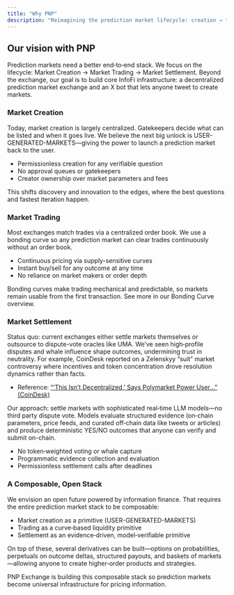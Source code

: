 ```yaml
---
title: "Why PNP"
description: "Reimagining the prediction market lifecycle: creation → trading → settlement"
---
```


## Our vision with PNP

Prediction markets need a better end‑to‑end stack. We focus on the lifecycle: Market Creation → Market Trading → Market Settlement. Beyond the exchange, our goal is to build core InfoFi infrastructure: a decentralized prediction market exchange and an X bot that lets anyone tweet to create markets.

### Market Creation

Today, market creation is largely centralized. Gatekeepers decide what can be listed and when it goes live. We believe the next big unlock is USER-GENERATED-MARKETS—giving the power to launch a prediction market back to the user.

- Permissionless creation for any verifiable question
- No approval queues or gatekeepers
- Creator ownership over market parameters and fees

This shifts discovery and innovation to the edges, where the best questions and fastest iteration happen.

### Market Trading

Most exchanges match trades via a centralized order book. We use a bonding curve so any prediction market can clear trades continuously without an order book.

- Continuous pricing via supply-sensitive curves
- Instant buy/sell for any outcome at any time
- No reliance on market makers or order depth

Bonding curves make trading mechanical and predictable, so markets remain usable from the first transaction. See more in our Bonding Curve overview.

### Market Settlement

Status quo: current exchanges either settle markets themselves or outsource to dispute-vote oracles like UMA. We’ve seen high‑profile disputes and whale influence shape outcomes, undermining trust in neutrality. For example, CoinDesk reported on a Zelenskyy “suit” market controversy where incentives and token concentration drove resolution dynamics rather than facts.

- Reference: [“‘This Isn’t Decentralized,’ Says Polymarket Power User…” (CoinDesk)](https://www.coindesk.com/markets/2025/07/09/this-isnt-decentralized-says-polymarket-power-user-as-zelenskyys-suit-controversy-unfolds)

Our approach: settle markets with sophisticated real‑time LLM models—no third party dispute vote. Models evaluate structured evidence (on‑chain parameters, price feeds, and curated off‑chain data like tweets or articles) and produce deterministic YES/NO outcomes that anyone can verify and submit on-chain.

- No token‑weighted voting or whale capture
- Programmatic evidence collection and evaluation
- Permissionless settlement calls after deadlines

### A Composable, Open Stack

We envision an open future powered by information finance. That requires the entire prediction market stack to be composable:

- Market creation as a primitive (USER-GENERATED-MARKETS)
- Trading as a curve‑based liquidity primitive
- Settlement as an evidence‑driven, model‑verifiable primitive

On top of these, several derivatives can be built—options on probabilities, perpetuals on outcome deltas, structured payouts, and baskets of markets—allowing anyone to create higher‑order products and strategies.

PNP Exchange is building this composable stack so prediction markets become universal infrastructure for pricing information.
